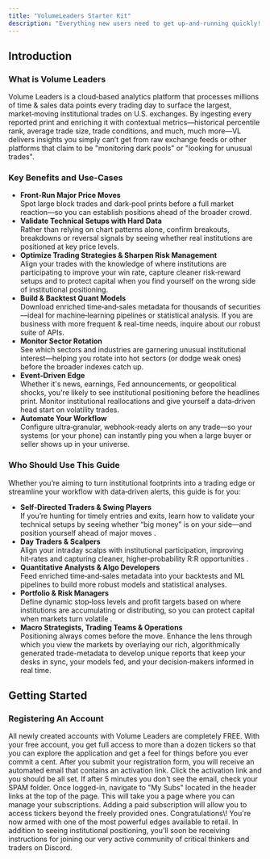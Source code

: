 ```yaml
---
title: "VolumeLeaders Starter Kit"
description: "Everything new users need to get up-and-running quickly! Everything existing users need to master every feature in the platform!"
---
```


## Introduction

### What is Volume Leaders

Volume Leaders is a cloud‑based analytics platform that processes millions of time & sales data points every trading day to surface the largest, market‑moving institutional trades on U.S. exchanges. By ingesting every reported print and enriching it with contextual metrics—historical percentile rank, average trade size, trade conditions, and much, much more—VL delivers insights you simply can’t get from raw exchange feeds or other platforms that claim to be "monitoring dark pools" or "looking for unusual trades".

### Key Benefits and Use-Cases

- **Front‑Run Major Price Moves**\
  Spot large block trades and dark‑pool prints before a full market reaction—so you can establish positions ahead of the broader crowd.
- **Validate Technical Setups with Hard Data**\
  Rather than relying on chart patterns alone, confirm breakouts, breakdowns or reversal signals by seeing whether real institutions are positioned at key price levels.
- **Optimize Trading Strategies & Sharpen Risk Management**\
  Align your trades with the knowledge of where institutions are participating to improve your win rate, capture cleaner risk‑reward setups and to protect capital when you find yourself on the wrong side of institutional positioning.
- **Build & Backtest Quant Models**\
  Download enriched time‑and‑sales metadata for thousands of securities—ideal for machine‑learning pipelines or statistical analysis. If you are business with more frequent & real-time needs, inquire about our robust suite of APIs.
- **Monitor Sector Rotation**\
  See which sectors and industries are garnering unusual institutional interest—helping you rotate into hot sectors (or dodge weak ones) before the broader indexes catch up.
- **Event‑Driven Edge**\
  Whether it's news, earnings, Fed announcements, or geopolitical shocks, you're likely to see institutional positioning before the headlines print. Monitor institutional reallocations and give yourself a data‑driven head start on volatility trades.
- **Automate Your Workflow**\
  Configure ultra‑granular, webhook‑ready alerts on any trade—so your systems (or your phone) can instantly ping you when a large buyer or seller shows up in your universe.

### Who Should Use This Guide

Whether you’re aiming to turn institutional footprints into a trading edge or streamline your workflow with data‑driven alerts, this guide is for you:

- **Self‑Directed Traders & Swing Players**\
  If you’re hunting for timely entries and exits, learn how to validate your technical setups by seeing whether “big money” is on your side—and position yourself ahead of major moves .
- **Day Traders & Scalpers**\
  Align your intraday scalps with institutional participation, improving hit‑rates and capturing cleaner, higher‑probability R:R opportunities .
- **Quantitative Analysts & Algo Developers**\
  Feed enriched time‑and‑sales metadata into your backtests and ML pipelines to build more robust models and statistical analyses.
- **Portfolio & Risk Managers**\
  Define dynamic stop‑loss levels and profit targets based on where institutions are accumulating or distributing, so you can protect capital when markets turn volatile .
- **Macro Strategists, Trading Teams & Operations**\
  Positioning always comes before the move. Enhance the lens through which you view the markets by overlaying our rich, algorithmically generated trade-metadata to develop unique  reports that keep your desks in sync, your models fed, and your decision‑makers informed in real time.

## Getting Started

### Registering An Account

<CardGroup cols="2">
  <Card title="Step 1. Register" icon="pencil" href="https://www.volumeleaders.com/Register">
    All newly created accounts with Volume Leaders are completely FREE. With your free account, you get full access to more than a dozen tickers so that you can explore the application and get a feel for things before you ever commit a cent.
  </Card>
  <Card title="Step 2. Activate" icon="check" href="https://www.volumeleaders.com/Login">
    After you submit your registration form, you will receive an automated email that contains an activation link. Click the activation link and you should  be all set. If after 5 minutes you don't see the email, check your SPAM folder.
  </Card>
  <Card title="Step 3. (Optional) Choose A Plan" icon="clipboard-list" href="https://www.volumeleaders.com/Subscribe">
    Once logged-in, navigate to "My Subs" located in the header links at the top of the page. This will take you a page where you can manage your subscriptions. Adding a paid subscription will allow you to access tickers beyond the freely provided ones.
  </Card>
  <Card title="Step 4. Ready To Go" icon="thumbs-up">
    Congratulations\! You're now armed with one of the most powerful edges available to retail. In addition to seeing institutional positioning, you'll soon be receiving instructions for joining our very active community of critical thinkers and traders on Discord.
  </Card>
</CardGroup>